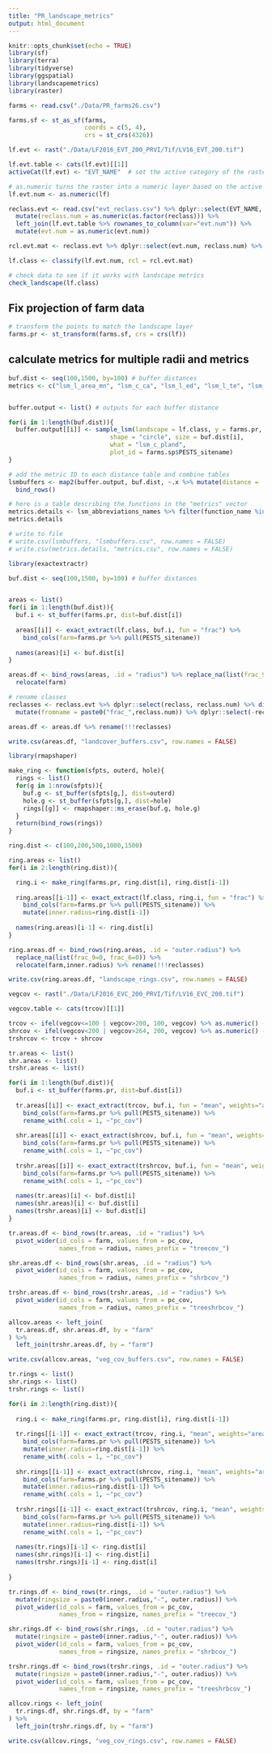 ```yaml
---
title: "PR_landscape_metrics"
output: html_document
---
```


```r
knitr::opts_chunk$set(echo = TRUE)
library(sf)
library(terra)
library(tidyverse)
library(ggspatial)
library(landscapemetrics)
library(raster)

```

```r

farms <- read.csv("./Data/PR_farms26.csv")

farms.sf <- st_as_sf(farms,
                     coords = c(5, 4),
                     crs = st_crs(4326))

lf.evt <- rast("./Data/LF2016_EVT_200_PRVI/Tif/LV16_EVT_200.tif")

lf.evt.table <- cats(lf.evt)[[1]] 
activeCat(lf.evt) <- "EVT_NAME"  # set the active category of the raster

# as.numeric turns the raster into a numeric layer based on the active category set above
lf.evt.num <- as.numeric(lf)


```

```r
reclass.evt <- read.csv("evt_reclass.csv") %>% dplyr::select(EVT_NAME, reclass) %>%
  mutate(reclass.num = as.numeric(as.factor(reclass))) %>%
  left_join(lf.evt.table %>% rownames_to_column(var="evt.num")) %>% 
  mutate(evt.num = as.numeric(evt.num))

rcl.evt.mat <- reclass.evt %>% dplyr::select(evt.num, reclass.num) %>% as.matrix()

lf.class <- classify(lf.evt.num, rcl = rcl.evt.mat)

# check data to see if it works with landscape metrics
check_landscape(lf.class)

```

## Fix projection of farm data

```r

# transform the points to match the landscape layer
farms.pr <- st_transform(farms.sf, crs = crs(lf))

```

## calculate metrics for multiple radii and metrics

```r
buf.dist <- seq(100,1500, by=100) # buffer distances
metrics <- c("lsm_l_area_mn", "lsm_c_ca", "lsm_l_ed", "lsm_l_te", "lsm_l_shape_mn", "lsm_l_contig_mn", "lsm_l_core_mn", "lsm_l_mesh", "lsm_l_division", "lsm_l_shdi", "lsm_l_pr", "lsm_l_shei", "lsm_l_contag")


buffer.output <- list() # outputs for each buffer distance

for(i in 1:length(buf.dist)){
  buffer.output[[i]] <- sample_lsm(landscape = lf.class, y = farms.pr,
                            shape = "circle", size = buf.dist[i],
                            what = "lsm_c_pland", 
                            plot_id = farms.sp$PESTS_sitename)
}

# add the metric ID to each distance table and combine tables
lsmbuffers <- map2(buffer.output, buf.dist, ~.x %>% mutate(distance = .y)) %>%
  bind_rows()

# here is a table describing the functions in the "metrics" vector
metrics.details <- lsm_abbreviations_names %>% filter(function_name %in% metrics)
metrics.details

# write to file
# write.csv(lsmbuffers, "lsmbuffers.csv", row.names = FALSE)
# write.csv(metrics.details, "metrics.csv", row.names = FALSE)
```

```r
library(exactextractr)

buf.dist <- seq(100,1500, by=100) # buffer distances


areas <- list()
for(i in 1:length(buf.dist)){
  buf.i <- st_buffer(farms.pr, dist=buf.dist[i])
  
  areas[[i]] <- exact_extract(lf.class, buf.i, fun = "frac") %>% 
    bind_cols(farm=farms.pr %>% pull(PESTS_sitename))
  
  names(areas)[i] <- buf.dist[i]
}

areas.df <- bind_rows(areas, .id = "radius") %>% replace_na(list(frac_9=0, frac_6=0)) %>%
  relocate(farm)

# rename classes
reclasses <- reclass.evt %>% dplyr::select(reclass, reclass.num) %>% distinct() %>%
  mutate(fromname = paste0("frac_",reclass.num)) %>% dplyr::select(-reclass.num) %>% deframe()

areas.df <- areas.df %>% rename(!!!reclasses)

write.csv(areas.df, "landcover_buffers.csv", row.names = FALSE)
```

```r
library(rmapshaper)

make_ring <- function(sfpts, outerd, hole){
  rings <- list()
  for(g in 1:nrow(sfpts)){
    buf.g <- st_buffer(sfpts[g,], dist=outerd)
    hole.g <- st_buffer(sfpts[g,], dist=hole)
    rings[[g]] <- rmapshaper::ms_erase(buf.g, hole.g)
  }
  return(bind_rows(rings))
}

ring.dist <- c(100,200,500,1000,1500)

ring.areas <- list()
for(i in 2:length(ring.dist)){

  ring.i <- make_ring(farms.pr, ring.dist[i], ring.dist[i-1])
  
  ring.areas[[i-1]] <- exact_extract(lf.class, ring.i, fun = "frac") %>% 
    bind_cols(farm=farms.pr %>% pull(PESTS_sitename)) %>%
    mutate(inner.radius=ring.dist[i-1])
  
  names(ring.areas)[i-1] <- ring.dist[i]
}

ring.areas.df <- bind_rows(ring.areas, .id = "outer.radius") %>% 
  replace_na(list(frac_9=0, frac_6=0)) %>%
  relocate(farm,inner.radius) %>% rename(!!!reclasses)

write.csv(ring.areas.df, "landscape_rings.csv", row.names = FALSE)

```

```r

vegcov <- rast("./Data/LF2016_EVC_200_PRVI/Tif/LV16_EVC_200.tif")

vegcov.table <- cats(trcov)[[1]] 

trcov <- ifel(vegcov<=100 | vegcov>200, 100, vegcov) %>% as.numeric() - 100
shrcov <- ifel(vegcov<200 | vegcov>264, 200, vegcov) %>% as.numeric() - 200
trshrcov <- trcov + shrcov

tr.areas <- list()
shr.areas <- list()
trshr.areas <- list()

for(i in 1:length(buf.dist)){
  buf.i <- st_buffer(farms.pr, dist=buf.dist[i])
  
  tr.areas[[i]] <- exact_extract(trcov, buf.i, fun = "mean", weights="area") %>% 
    bind_cols(farm=farms.pr %>% pull(PESTS_sitename)) %>%
    rename_with(.cols = 1, ~"pc_cov")
  
  shr.areas[[i]] <- exact_extract(shrcov, buf.i, fun = "mean", weights="area") %>% 
    bind_cols(farm=farms.pr %>% pull(PESTS_sitename)) %>%
    rename_with(.cols = 1, ~"pc_cov")
  
  trshr.areas[[i]] <- exact_extract(trshrcov, buf.i, fun = "mean", weights="area") %>% 
    bind_cols(farm=farms.pr %>% pull(PESTS_sitename)) %>%
    rename_with(.cols = 1, ~"pc_cov")
  
  names(tr.areas)[i] <- buf.dist[i]
  names(shr.areas)[i] <- buf.dist[i]
  names(trshr.areas)[i] <- buf.dist[i]
}

tr.areas.df <- bind_rows(tr.areas, .id = "radius") %>% 
  pivot_wider(id_cols = farm, values_from = pc_cov, 
              names_from = radius, names_prefix = "treecov_")

shr.areas.df <- bind_rows(shr.areas, .id = "radius") %>% 
  pivot_wider(id_cols = farm, values_from = pc_cov, 
              names_from = radius, names_prefix = "shrbcov_")

trshr.areas.df <- bind_rows(trshr.areas, .id = "radius") %>% 
  pivot_wider(id_cols = farm, values_from = pc_cov, 
              names_from = radius, names_prefix = "treeshrbcov_")

allcov.areas <- left_join(
  tr.areas.df, shr.areas.df, by = "farm"
) %>%
  left_join(trshr.areas.df, by = "farm")

write.csv(allcov.areas, "veg_cov_buffers.csv", row.names = FALSE)

```

```r

tr.rings <- list()
shr.rings <- list()
trshr.rings <- list()

for(i in 2:length(ring.dist)){
  
  ring.i <- make_ring(farms.pr, ring.dist[i], ring.dist[i-1])
  
  tr.rings[[i-1]] <- exact_extract(trcov, ring.i, "mean", weights="area") %>% 
    bind_cols(farm=farms.pr %>% pull(PESTS_sitename)) %>%
    mutate(inner.radius=ring.dist[i-1]) %>%
    rename_with(.cols = 1, ~"pc_cov")
  
  shr.rings[[i-1]] <- exact_extract(shrcov, ring.i, "mean", weights="area") %>% 
    bind_cols(farm=farms.pr %>% pull(PESTS_sitename)) %>%
    mutate(inner.radius=ring.dist[i-1]) %>%
    rename_with(.cols = 1, ~"pc_cov")
  
  trshr.rings[[i-1]] <- exact_extract(trshrcov, ring.i, "mean", weights="area") %>% 
    bind_cols(farm=farms.pr %>% pull(PESTS_sitename)) %>%
    mutate(inner.radius=ring.dist[i-1]) %>%
    rename_with(.cols = 1, ~"pc_cov")
  
  names(tr.rings)[i-1] <- ring.dist[i]
  names(shr.rings)[i-1] <- ring.dist[i]
  names(trshr.rings)[i-1] <- ring.dist[i]
  
}

tr.rings.df <- bind_rows(tr.rings, .id = "outer.radius") %>% 
  mutate(ringsize = paste0(inner.radius,"-", outer.radius)) %>%
  pivot_wider(id_cols = farm, values_from = pc_cov, 
              names_from = ringsize, names_prefix = "treecov_")

shr.rings.df <- bind_rows(shr.rings, .id = "outer.radius") %>% 
  mutate(ringsize = paste0(inner.radius,"-", outer.radius)) %>%
  pivot_wider(id_cols = farm, values_from = pc_cov, 
              names_from = ringsize, names_prefix = "shrbcov_")

trshr.rings.df <- bind_rows(trshr.rings, .id = "outer.radius") %>% 
  mutate(ringsize = paste0(inner.radius,"-", outer.radius)) %>%
  pivot_wider(id_cols = farm, values_from = pc_cov, 
              names_from = ringsize, names_prefix = "treeshrbcov_")

allcov.rings <- left_join(
  tr.rings.df, shr.rings.df, by = "farm"
) %>%
  left_join(trshr.rings.df, by = "farm")

write.csv(allcov.rings, "veg_cov_rings.csv", row.names = FALSE)

```
